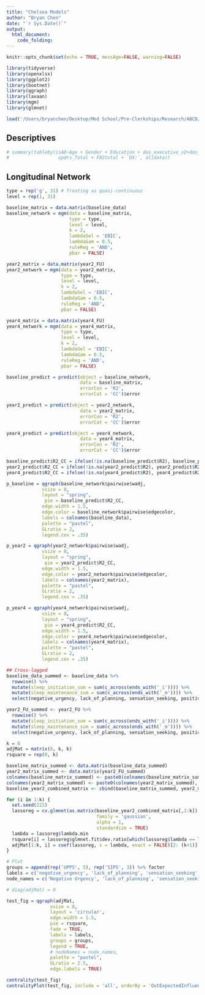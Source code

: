 ```yaml
---
title: "Chelsea Models"
author: "Bryan Chen"
date: "`r Sys.Date()`"
output: 
  html_document:
    code_folding: 
---
```



```r
knitr::opts_chunk$set(echo = TRUE, messAge=FALSE, warning=FALSE)

library(tidyverse)
library(openxlsx)
library(ggplot2)
library(bootnet)
library(qgraph)
library(lavaan)
library(mgm)
library(glmnet)
```

```r
load('/Users/bryanchen/Desktop/Med School/Pre-Clerkships/Research/ABCD/processedData.RData')
```

## Descriptives
```r
# summary(tableby(isAD~Age + Gender + Education + das_executive_v2+das_emotional_v2+das_behavior_cognitive_v2 + das_total_v2 + gds_total +
#                  updrs_Total + FAStotal + `DX:`, alldata))


```

## Longitudinal Network
```r
type = rep('g', 31) # Treating as quasi-continuous
level = rep(1, 31)

baseline_matrix = data.matrix(baseline_data)
baseline_network = mgm(data = baseline_matrix,
                       type = type,
                       level = level,
                       k = 2,
                       lambdaSel = 'EBIC',
                       lambdaGam = 0.5,
                       ruleReg = 'AND',
                       pbar = FALSE)

year2_matrix = data.matrix(year2_FU)
year2_network = mgm(data = year2_matrix,
                    type = type,
                    level = level,
                    k = 2,
                    lambdaSel = 'EBIC',
                    lambdaGam = 0.5,
                    ruleReg = 'AND',
                    pbar = FALSE)

year4_matrix = data.matrix(year4_FU)
year4_network = mgm(data = year4_matrix,
                    type = type,
                    level = level,
                    k = 2,
                    lambdaSel = 'EBIC',
                    lambdaGam = 0.5,
                    ruleReg = 'AND',
                    pbar = FALSE)

baseline_predict = predict(object = baseline_network,
                           data = baseline_matrix,
                           errorCon = 'R2',
                           errorCat = 'CC')$error

year2_predict = predict(object = year2_network,
                           data = year2_matrix,
                           errorCon = 'R2',
                           errorCat = 'CC')$error

year4_predict = predict(object = year4_network,
                           data = year4_matrix,
                           errorCon = 'R2',
                           errorCat = 'CC')$error

baseline_predict$R2_CC = ifelse(!is.na(baseline_predict$R2), baseline_predict$R2, baseline_predict$CC)
year2_predict$R2_CC = ifelse(!is.na(year2_predict$R2), year2_predict$R2, year2_predict$CC)
year4_predict$R2_CC = ifelse(!is.na(year4_predict$R2), year4_predict$R2, year4_predict$CC)

p_baseline = qgraph(baseline_network$pairwise$wadj,
             vsize = 8,
             layout = "spring",
              pie = baseline_predict$R2_CC,
             edge.width = 1.5,
             edge.color = baseline_network$pairwise$edgecolor, 
             labels = colnames(baseline_data),
             palette = "pastel",
             GLratio = 2,
             legend.cex = .35)

p_year2 = qgraph(year2_network$pairwise$wadj,
             vsize = 8,
             layout = "spring",
              pie = year2_predict$R2_CC,
             edge.width = 1.5,
             edge.color = year2_network$pairwise$edgecolor, 
             labels = colnames(year2_matrix),
             palette = "pastel",
             GLratio = 2,
             legend.cex = .35)

p_year4 = qgraph(year4_network$pairwise$wadj,
             vsize = 8,
             layout = "spring",
              pie = year4_predict$R2_CC,
             edge.width = 1.5,
             edge.color = year4_network$pairwise$edgecolor, 
             labels = colnames(year4_matrix),
             palette = "pastel",
             GLratio = 2,
             legend.cex = .35)

## Cross-lagged
baseline_data_summed <- baseline_data %>%
  rowwise() %>%
  mutate(sleep_initiation_sum = sum(c_across(ends_with('_i')))) %>%
  mutate(sleep_maintenance_sum = sum(c_across(ends_with('_m')))) %>%
  select(negative_urgency, lack_of_planning, sensation_seeking, positive_urgency, lack_of_perseverance, duration, ends_with('_sum'))

year2_FU_summed <- year2_FU %>%
  rowwise() %>%
  mutate(sleep_initiation_sum = sum(c_across(ends_with('_i')))) %>%
  mutate(sleep_maintenance_sum = sum(c_across(ends_with('_m')))) %>%
  select(negative_urgency, lack_of_planning, sensation_seeking, positive_urgency, lack_of_perseverance, duration,  ends_with('_sum'))

k = 8
adjMat = matrix(0, k, k)
rsquare = rep(0, k)

baseline_matrix_summed <- data.matrix(baseline_data_summed)
year2_matrix_summed <- data.matrix(year2_FU_summed)
colnames(baseline_matrix_summed) <- paste0(colnames(baseline_matrix_summed), '.1')
colnames(year2_matrix_summed) <- paste0(colnames(year2_matrix_summed), '.2')
baseline_year2_combined_matrix <- cbind(baseline_matrix_summed, year2_matrix_summed)

for (i in 1:k) {
  set.seed(222)
  lassoreg = cv.glmnet(as.matrix(baseline_year2_combined_matrix[,1:k]), as.matrix(baseline_year2_combined_matrix[,(k+1)]),
                                 family = 'gaussian',
                                 alpha = 1,
                                 standardize = TRUE)
  lambda = lassoreg$lambda.min
  rsquare[i] = lassoreg$glmnet.fit$dev.ratio[which(lassoreg$lambda == lambda)]
  adjMat[1:k, i] = coef(lassoreg, s = lambda, exact = FALSE)[2: (k+1)]
}

# Plot
groups = append(rep('UPPS', 5), rep('SIPS', 3)) %>% factor
labels = c('negative_urgency', 'lack_of_planning', 'sensation_seeking', 'positive_urgency', 'lack_of_perseverance', 'duration', 'sleep_initiation_sum', 'sleep_maintenance_sum')
node_names = c('Negative Urgency', 'lack_of_planning', 'sensation_seeking', 'positive_urgency', 'lack_of_perseverance', 'duration', 'sleep_initiation_sum', 'sleep_maintenance_sum')

# diag(adjMat) = 0

test_fig = qgraph(adjMat, 
                vsize = 8,
                layout = 'circular',
                edge.width = 1.5,
                pie = rsquare,
                fade = TRUE,
                labels = labels,
                groups = groups,
                legend = TRUE,
                # nodeNames = node_names,
                palette = "pastel",
                GLratio = 2.5,
                edge.labels = TRUE)

centrality(test_fig)
centralityPlot(test_fig, include = 'all', orderBy = 'OutExpectedInfluence')

```